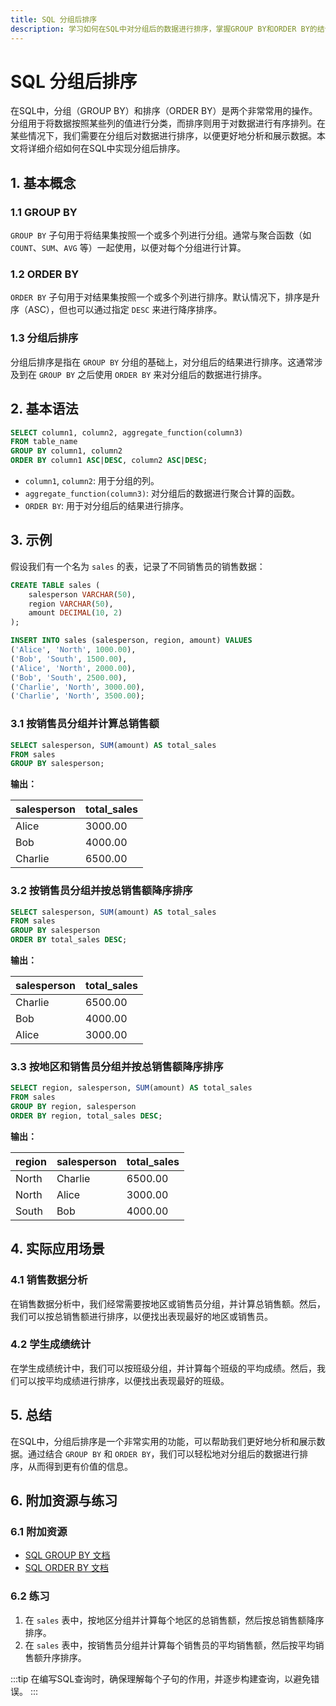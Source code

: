 ```yaml
---
title: SQL 分组后排序
description: 学习如何在SQL中对分组后的数据进行排序，掌握GROUP BY和ORDER BY的结合使用，提升数据处理能力。
---
```


# SQL 分组后排序

在SQL中，分组（GROUP BY）和排序（ORDER BY）是两个非常常用的操作。分组用于将数据按照某些列的值进行分类，而排序则用于对数据进行有序排列。在某些情况下，我们需要在分组后对数据进行排序，以便更好地分析和展示数据。本文将详细介绍如何在SQL中实现分组后排序。

## 1. 基本概念

### 1.1 GROUP BY
`GROUP BY` 子句用于将结果集按照一个或多个列进行分组。通常与聚合函数（如 `COUNT`、`SUM`、`AVG` 等）一起使用，以便对每个分组进行计算。

### 1.2 ORDER BY
`ORDER BY` 子句用于对结果集按照一个或多个列进行排序。默认情况下，排序是升序（ASC），但也可以通过指定 `DESC` 来进行降序排序。

### 1.3 分组后排序
分组后排序是指在 `GROUP BY` 分组的基础上，对分组后的结果进行排序。这通常涉及到在 `GROUP BY` 之后使用 `ORDER BY` 来对分组后的数据进行排序。

## 2. 基本语法

```sql
SELECT column1, column2, aggregate_function(column3)
FROM table_name
GROUP BY column1, column2
ORDER BY column1 ASC|DESC, column2 ASC|DESC;
```

- `column1`, `column2`: 用于分组的列。
- `aggregate_function(column3)`: 对分组后的数据进行聚合计算的函数。
- `ORDER BY`: 用于对分组后的结果进行排序。

## 3. 示例

假设我们有一个名为 `sales` 的表，记录了不同销售员的销售数据：

```sql
CREATE TABLE sales (
    salesperson VARCHAR(50),
    region VARCHAR(50),
    amount DECIMAL(10, 2)
);

INSERT INTO sales (salesperson, region, amount) VALUES
('Alice', 'North', 1000.00),
('Bob', 'South', 1500.00),
('Alice', 'North', 2000.00),
('Bob', 'South', 2500.00),
('Charlie', 'North', 3000.00),
('Charlie', 'North', 3500.00);
```

### 3.1 按销售员分组并计算总销售额

```sql
SELECT salesperson, SUM(amount) AS total_sales
FROM sales
GROUP BY salesperson;
```

**输出：**

| salesperson | total_sales |
|-------------|-------------|
| Alice       | 3000.00     |
| Bob         | 4000.00     |
| Charlie     | 6500.00     |

### 3.2 按销售员分组并按总销售额降序排序

```sql
SELECT salesperson, SUM(amount) AS total_sales
FROM sales
GROUP BY salesperson
ORDER BY total_sales DESC;
```

**输出：**

| salesperson | total_sales |
|-------------|-------------|
| Charlie     | 6500.00     |
| Bob         | 4000.00     |
| Alice       | 3000.00     |

### 3.3 按地区和销售员分组并按总销售额降序排序

```sql
SELECT region, salesperson, SUM(amount) AS total_sales
FROM sales
GROUP BY region, salesperson
ORDER BY region, total_sales DESC;
```

**输出：**

| region | salesperson | total_sales |
|--------|-------------|-------------|
| North  | Charlie     | 6500.00     |
| North  | Alice       | 3000.00     |
| South  | Bob         | 4000.00     |

## 4. 实际应用场景

### 4.1 销售数据分析
在销售数据分析中，我们经常需要按地区或销售员分组，并计算总销售额。然后，我们可以按总销售额进行排序，以便找出表现最好的地区或销售员。

### 4.2 学生成绩统计
在学生成绩统计中，我们可以按班级分组，并计算每个班级的平均成绩。然后，我们可以按平均成绩进行排序，以便找出表现最好的班级。

## 5. 总结

在SQL中，分组后排序是一个非常实用的功能，可以帮助我们更好地分析和展示数据。通过结合 `GROUP BY` 和 `ORDER BY`，我们可以轻松地对分组后的数据进行排序，从而得到更有价值的信息。

## 6. 附加资源与练习

### 6.1 附加资源
- [SQL GROUP BY 文档](https://www.w3schools.com/sql/sql_groupby.asp)
- [SQL ORDER BY 文档](https://www.w3schools.com/sql/sql_orderby.asp)

### 6.2 练习
1. 在 `sales` 表中，按地区分组并计算每个地区的总销售额，然后按总销售额降序排序。
2. 在 `sales` 表中，按销售员分组并计算每个销售员的平均销售额，然后按平均销售额升序排序。

:::tip
在编写SQL查询时，确保理解每个子句的作用，并逐步构建查询，以避免错误。
:::
